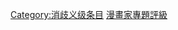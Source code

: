 {{catmore1|[[WikiProject:漫画家|WikiProject:漫画家]]}}
{{Articles by Quality|topic=漫画家|project=漫画家|format=TOC}}
{{empty category}}

[[Category:消歧义级条目|Category:消歧义级条目]]
[[Category:漫畫家專題評級|]]